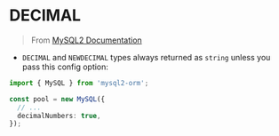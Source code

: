 # DECIMAL

> From [MySQL2 Documentation](https://sidorares.github.io/node-mysql2/docs/documentation#known-incompatibilities-with-node-mysql)

- `DECIMAL` and `NEWDECIMAL` types always returned as `string` unless you pass this config option:

```ts
import { MySQL } from 'mysql2-orm';

const pool = new MySQL({
  // ...
  decimalNumbers: true,
});
```
